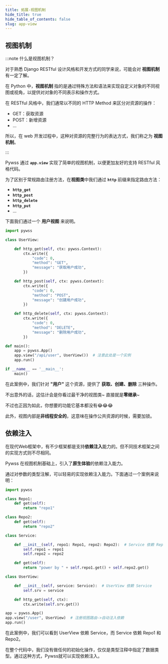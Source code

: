 ```yaml
---
title: 拓展-视图机制
hide_title: true
hide_table_of_contents: false
slug: app-view
---
```


## 视图机制

:::note 什么是视图机制？

对于熟悉 Django RESTful 设计风格和开发方式的同学来说，可能会对 **视图机制** 有一定了解。

在 Python 中，**视图机制** 指的是通过特殊方法和语法来实现自定义对象的不同视图或视角，以提供对对象的不同表示和操作方式。

在 RESTful 风格中，我们通常以不同的 HTTP Method 来区分对资源的操作：

- GET：获取资源
- POST：新增资源
- ...

所以，在 web 开发过程中，这种对资源的完整行为的表达方式，我们称之为 **视图机制**。

:::

Pywss 通过 **`app.view`** 实现了简单的视图机制，以便更加友好的支持 RESTful 风格代码。

为了区别于常规路由注册方法，在**视图类**中我们通过 **`http`** 前缀来指定路由方法：

- **`http_get`**
- **`http_post`**
- **`http_delete`**
- **`http_put`**
- ...

下面我们通过一个 **用户视图** 来说明。

```python title="用户视图" showLineNumbers {28}
import pywss

class UserView:

    def http_get(self, ctx: pywss.Context):
        ctx.write({
            "code": 0,
            "method": "GET",
            "message": "获取用户成功",
        })

    def http_post(self, ctx: pywss.Context):
        ctx.write({
            "code": 0,
            "method": "POST",
            "message": "创建用户成功",
        })

    def http_delete(self, ctx: pywss.Context):
        ctx.write({
            "code": 0,
            "method": "DELETE",
            "message": "删除用户成功",
        })

def main():
    app = pywss.App()
    app.view("/api/user", UserView())  # 注意此处是一个实例
    app.run()

if __name__ == '__main__':
    main()
```

在此案例中，我们针对 **"用户"** 这个资源，提供了 **获取、创建、删除** 三种操作。

不出意外的话，这估计会是你看过最干净的视图类~ 直接就是**零继承**~

不过也正因为如此，你想要的功能它基本都没有😂😂😂

此外，视图内部是**非线程安全的**，这意味在操作公共资源的时候，需要加锁。


## 依赖注入

在现代Web框架中，有不少框架都是支持**依赖注入**能力的。但不同技术框架之间的实现方式则不尽相同。

Pywss 在视图机制基础上，引入了**原生体验**的依赖注入能力。

通过对参数的类型注解，可以轻易的实现依赖注入能力。下面通过一个案例来说明：

```python
import pywss

class Repo1:
    def get(self):
        return "repo1"

class Repo2:
    def get(self):
        return "repo2"

class Service:

    def __init__(self, repo1: Repo1, repo2: Repo2):  # Service 依赖 Repo1 和 Respo2
        self.repo1 = repo1
        self.repo2 = repo2

    def get(self):
        return "power by " + self.repo1.get() + self.repo2.get()

class UserView:

    def __init__(self, service: Service):  # UserView 依赖 Service
        self.srv = service

    def http_get(self, ctx):
        ctx.write(self.srv.get())

app = pywss.App()
app.view("/user", UserView)  # 注册视图路由->自动注入依赖
app.run()
```

在此案例中，我们可以看到 UserView 依赖 Service，而 Service 依赖 Repo1 和 Repo2。

在整个代码中，我们没有做任何的初始化操作，仅仅是类型注释中指定了数据类型。通过这种方式，Pywss就可以实现依赖注入。


